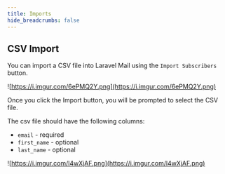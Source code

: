 ```yaml
---
title: Imports
hide_breadcrumbs: false
---
```


## CSV Import

You can import a CSV file into Laravel Mail using the `Import Subscribers` button.

![https://i.imgur.com/6ePMQ2Y.png](https://i.imgur.com/6ePMQ2Y.png)

Once you click the Import button, you will be prompted to select the CSV file.

The csv file should have the following columns:

- `email` - required
- `first_name` - optional
- `last_name` - optional

![https://i.imgur.com/l4wXjAF.png](https://i.imgur.com/l4wXjAF.png)


